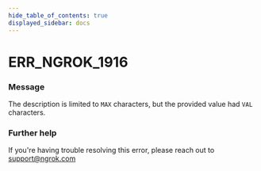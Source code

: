 ```yaml
---
hide_table_of_contents: true
displayed_sidebar: docs
---
```



# ERR_NGROK_1916

### Message

The description is limited to `MAX` characters, but the provided value had `VAL` characters.

<ErrorDetails error="err_ngrok_1916" />

### Further help

If you're having trouble resolving this error, please reach out to [support@ngrok.com](mailto:support@ngrok.com?subject=Help%20with%20ERR_NGROK_1916)
